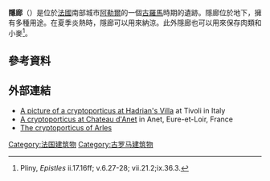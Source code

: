 '''隱廊'''（'''{{lang-fr|Cryptoporticus}}'''）是位於[[法國|法國]]南部城市[[阿勒爾|阿勒爾]]的一個[[古羅馬|古羅馬]]時期的遺跡。隱廊位於地下，擁有多種用途。在夏季炎熱時，隱廊可以用來納涼。此外隱廊也可以用來保存肉類和小麥<ref>Pliny, ''Epistles'' ii.17.16ff; v.6.27-28; vii.21.2;ix.36.3.</ref>。
==參考資料==
{{reflist}}
==外部連結==

* [https://web.archive.org/web/20160304023731/http://sights.seindal.dk/photo/8819.html A picture of a cryptoporticus at [[Hadrian|Hadrian's]] Villa] at Tivoli in Italy
* [http://www.artandarchitecture.org.uk/images/conway/507fe1aa.html A cryptoporticus at Chateau d'Anet] {{Wayback|url=http://www.artandarchitecture.org.uk/images/conway/507fe1aa.html |date=20120716225522 }} in Anet, Eure-et-Loir, France
* [https://web.archive.org/web/20081126165652/http://www.patrimoine.ville-arles.fr/arles/ville.cfm?action=edifice&id=18 The cryptoporticus of Arles] {{fr icon}}
[[Category:法国建筑物|Category:法国建筑物]]
[[Category:古罗马建筑物|Category:古罗马建筑物]]